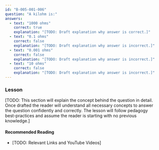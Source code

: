```yaml
---
id: "B-005-001-006"
question: "A kilohm is:"
answers:
  - text: "1000 ohms"
    correct: true
    explanation: "[TODO: Draft explanation why answer is correct.]"
  - text: "0.1 ohms"
    correct: false
    explanation: "[TODO: Draft explanation why answer is incorrect.]"
  - text: "0.001 ohms"
    correct: false
    explanation: "[TODO: Draft explanation why answer is incorrect.]"
  - text: "10 ohms"
    correct: false
    explanation: "[TODO: Draft explanation why answer is incorrect.]"
---
```


### Lesson

[TODO: This section will explain the concept behind the question in detail. Once drafted the reader will understand all necessary concepts to answer the question confidently and correctly. The lesson will follow pedagogy best-practices and assume the reader is starting with no previous knowledge.]

#### Recommended Reading

- [TODO: Relevant Links and YouTube Videos]
